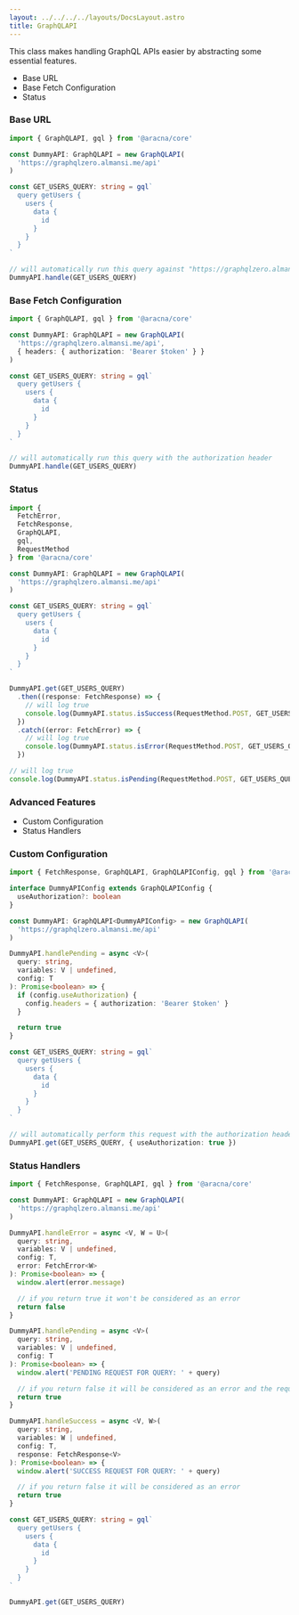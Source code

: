 ```yaml
---
layout: ../../../../layouts/DocsLayout.astro
title: GraphQLAPI
---
```


This class makes handling GraphQL APIs easier by abstracting some essential features.

- Base URL
- Base Fetch Configuration
- Status

### Base URL

```ts
import { GraphQLAPI, gql } from '@aracna/core'

const DummyAPI: GraphQLAPI = new GraphQLAPI(
  'https://graphqlzero.almansi.me/api'
)

const GET_USERS_QUERY: string = gql`
  query getUsers {
    users {
      data {
        id
      }
    }
  }
`

// will automatically run this query against "https://graphqlzero.almansi.me/api"
DummyAPI.handle(GET_USERS_QUERY)
```

### Base Fetch Configuration

```ts
import { GraphQLAPI, gql } from '@aracna/core'

const DummyAPI: GraphQLAPI = new GraphQLAPI(
  'https://graphqlzero.almansi.me/api',
  { headers: { authorization: 'Bearer $token' } }
)

const GET_USERS_QUERY: string = gql`
  query getUsers {
    users {
      data {
        id
      }
    }
  }
`

// will automatically run this query with the authorization header
DummyAPI.handle(GET_USERS_QUERY)
```

### Status

```ts
import {
  FetchError,
  FetchResponse,
  GraphQLAPI,
  gql,
  RequestMethod
} from '@aracna/core'

const DummyAPI: GraphQLAPI = new GraphQLAPI(
  'https://graphqlzero.almansi.me/api'
)

const GET_USERS_QUERY: string = gql`
  query getUsers {
    users {
      data {
        id
      }
    }
  }
`

DummyAPI.get(GET_USERS_QUERY)
  .then((response: FetchResponse) => {
    // will log true
    console.log(DummyAPI.status.isSuccess(RequestMethod.POST, GET_USERS_QUERY))
  })
  .catch((error: FetchError) => {
    // will log true
    console.log(DummyAPI.status.isError(RequestMethod.POST, GET_USERS_QUERY))
  })

// will log true
console.log(DummyAPI.status.isPending(RequestMethod.POST, GET_USERS_QUERY))
```

### Advanced Features

- Custom Configuration
- Status Handlers

### Custom Configuration

```ts
import { FetchResponse, GraphQLAPI, GraphQLAPIConfig, gql } from '@aracna/core'

interface DummyAPIConfig extends GraphQLAPIConfig {
  useAuthorization?: boolean
}

const DummyAPI: GraphQLAPI<DummyAPIConfig> = new GraphQLAPI(
  'https://graphqlzero.almansi.me/api'
)

DummyAPI.handlePending = async <V>(
  query: string,
  variables: V | undefined,
  config: T
): Promise<boolean> => {
  if (config.useAuthorization) {
    config.headers = { authorization: 'Bearer $token' }
  }

  return true
}

const GET_USERS_QUERY: string = gql`
  query getUsers {
    users {
      data {
        id
      }
    }
  }
`

// will automatically perform this request with the authorization header
DummyAPI.get(GET_USERS_QUERY, { useAuthorization: true })
```

### Status Handlers

```ts
import { FetchResponse, GraphQLAPI, gql } from '@aracna/core'

const DummyAPI: GraphQLAPI = new GraphQLAPI(
  'https://graphqlzero.almansi.me/api'
)

DummyAPI.handleError = async <V, W = U>(
  query: string,
  variables: V | undefined,
  config: T,
  error: FetchError<W>
): Promise<boolean> => {
  window.alert(error.message)

  // if you return true it won't be considered as an error
  return false
}

DummyAPI.handlePending = async <V>(
  query: string,
  variables: V | undefined,
  config: T
): Promise<boolean> => {
  window.alert('PENDING REQUEST FOR QUERY: ' + query)

  // if you return false it will be considered as an error and the request won't be performed
  return true
}

DummyAPI.handleSuccess = async <V, W>(
  query: string,
  variables: W | undefined,
  config: T,
  response: FetchResponse<V>
): Promise<boolean> => {
  window.alert('SUCCESS REQUEST FOR QUERY: ' + query)

  // if you return false it will be considered as an error
  return true
}

const GET_USERS_QUERY: string = gql`
  query getUsers {
    users {
      data {
        id
      }
    }
  }
`

DummyAPI.get(GET_USERS_QUERY)
```
